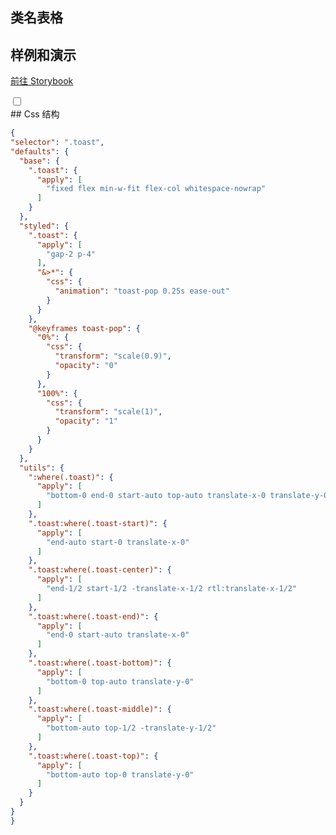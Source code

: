 
## 类名表格

<CssTable name="toast" />

## 样例和演示

[前往 Storybook](https://story.ui.icebreaker.top/?path=/docs/feedback-toast--docs)

<div className="collapse">
<input type="checkbox" /> 
<div class="collapse-title px-0">
## Css 结构
</div>
<div class="collapse-content"> 

```json
{
"selector": ".toast",
"defaults": {
  "base": {
    ".toast": {
      "apply": [
        "fixed flex min-w-fit flex-col whitespace-nowrap"
      ]
    }
  },
  "styled": {
    ".toast": {
      "apply": [
        "gap-2 p-4"
      ],
      "&>*": {
        "css": {
          "animation": "toast-pop 0.25s ease-out"
        }
      }
    },
    "@keyframes toast-pop": {
      "0%": {
        "css": {
          "transform": "scale(0.9)",
          "opacity": "0"
        }
      },
      "100%": {
        "css": {
          "transform": "scale(1)",
          "opacity": "1"
        }
      }
    }
  },
  "utils": {
    ":where(.toast)": {
      "apply": [
        "bottom-0 end-0 start-auto top-auto translate-x-0 translate-y-0"
      ]
    },
    ".toast:where(.toast-start)": {
      "apply": [
        "end-auto start-0 translate-x-0"
      ]
    },
    ".toast:where(.toast-center)": {
      "apply": [
        "end-1/2 start-1/2 -translate-x-1/2 rtl:translate-x-1/2"
      ]
    },
    ".toast:where(.toast-end)": {
      "apply": [
        "end-0 start-auto translate-x-0"
      ]
    },
    ".toast:where(.toast-bottom)": {
      "apply": [
        "bottom-0 top-auto translate-y-0"
      ]
    },
    ".toast:where(.toast-middle)": {
      "apply": [
        "bottom-auto top-1/2 -translate-y-1/2"
      ]
    },
    ".toast:where(.toast-top)": {
      "apply": [
        "bottom-auto top-0 translate-y-0"
      ]
    }
  }
}
}
```

</div>
</div>